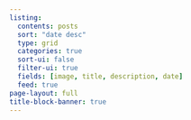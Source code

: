 ```yaml
---
listing:
  contents: posts
  sort: "date desc"
  type: grid
  categories: true
  sort-ui: false
  filter-ui: true
  fields: [image, title, description, date]
  feed: true
page-layout: full
title-block-banner: true
---
```

